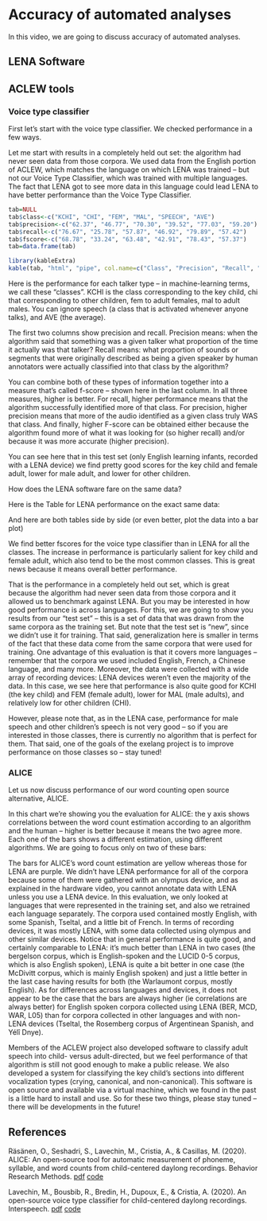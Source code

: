 # Accuracy of automated analyses {#accuracy}

In this video, we are going to discuss accuracy of automated analyses.

## LENA Software


## ACLEW tools


### Voice type classifier

First let's start with the voice type classifier. We checked performance in a few ways.

Let me start with results in a completely held out set:  the algorithm had never seen data from those corpora. We used data from the English portion of ACLEW, which matches the language on which LENA was trained -- but not our Voice Type Classifier, which was trained with multiple languages. The fact that LENA got to see more data in this language could lead LENA to have better performance than the Voice Type Classifier. 



```r

tab=NULL
tab$class<-c("KCHI", "CHI", "FEM", "MAL", "SPEECH", "AVE")
tab$precision<-c("62.37", "46.77", "70.30", "39.52", "77.03", "59.20")
tab$recall<-c("76.67", "25.78", "57.87", "46.92", "79.89", "57.42")
tab$fscore<-c("68.78", "33.24", "63.48", "42.91", "78.43", "57.37")
tab=data.frame(tab) 

library(kableExtra)
kable(tab, "html", "pipe", col.name=c("Class", "Precision", "Recall", "Fscore"), align=c("c", "c", "c", "c"))

```
<!--maybe redo table?-->

Here is the performance for each talker type -- in machine-learning terms, we call these "classes". KCHI is the class corresponding to the key child, chi that corresponding to other children, fem to adult females, mal to adult males. You can ignore speech (a class that is activated whenever anyone talks), and AVE (the average). 

The first two columns show precision and recall. Precision means: when the algorithm said that something was a given talker what proportion of the time it actually was that talker? Recall means: what proportion of sounds or segments that were originally described as being a given speaker by human annotators were actually classified into that class by the algorithm? 

You can combine both of these types of information together into a measure that's called f-score -- shown here in the last column.  In all three measures, higher is better. For recall, higher performance means that the algorithm successfully identified more of that class. For precision, higher precision means that more of the audio identified as a given class truly WAS that class. And finally, higher F-score can be obtained either because the algorithm found more of what it was looking for (so higher recall) and/or because it was more accurate (higher precision).  

You can see here that in this test set (only English learning infants, recorded with a LENA device) we find pretty good scores for the key child and female adult, lower for male adult, and lower for other children. 

How does the LENA software fare on the same data?

Here is the Table for LENA performance on the exact same data:

<!--insert table-->

And here are both tables side by side
(or even better, plot the data into a bar plot)

We find better fscores for the voice type classifier than in LENA for all the classes.  The increase in performance is particularly salient for key child and female adult, which also tend to be the most common classes. This is great news because it means overall better performance.


That is the performance in a completely held out set, which is great because  the algorithm had never seen data from those corpora and it allowed us to benchmark against LENA. But you may be interested in how good performance is across languages. For this, we are going to show you results from our "test set" -- this is a set of data that was drawn from the same corpora as the training set. But note that the test set is "new", since we didn't use it for training. That said, generalization here is smaller in terms of the fact that these data come from the same corpora that were used for training. One advantage of this evaluation is that it covers more languages -- remember that the corpora we used included English, French, a Chinese language, and many more. Moreover, the data were collected with a wide array of recording devices: LENA devices weren't even the majority of the data. 
In this case, we see here that performance is also quite good for KCHI (the key child) and FEM (female adult), lower for MAL (male adults), and relatively low for other children (CHI). 

<!--insert table-->

However, please note that, as in the LENA case, performance for male speech and other children's speech is not very good -- so if you are interested in those classes, there is currently no algorithm that is perfect for them. That said, one of the goals of the exelang project is to improve performance on those classes so -- stay tuned!


### ALICE

Let us now discuss performance of our word counting open source alternative, ALICE.

<!--insert table-->

In this chart we're showing you the evaluation for ALICE: the y axis shows correlations between the word count estimation according to an algorithm and the human -- higher is better because it means the two agree more. Each one of the bars shows a different estimation, using different algorithms. We are going to focus only on two of these bars:

The bars for ALICE's word count estimation are yellow whereas those for LENA are purple. We didn't have LENA performance for all of the corpora because some of them were gathered with an olympus device, and as explained in the hardware video, you cannot annotate data with LENA unless you use a LENA device. In this evaluation, we only looked at languages that were represented in the training set, and also we retrained each language separately.  The corpora used contained mostly English, with some Spanish, Tseltal, and a little bit of French. In terms of recording devices, it was mostly LENA, with some data collected using olympus and other similar devices. Notice that in general performance is quite good, and certainly comparable to LENA: it's much better than LENA in two cases (the bergelson corpus, which is English-spoken and the LUCID 0-5 corpus, which is also English spoken), LENA is quite a bit better in one case (the McDivitt corpus, which is mainly English spoken) and just a little better in the last case having results for both (the Warlaumont corpus, mostly English). As for differences across languages and devices, it does not appear to be the case that the bars are always higher (ie correlations are always better) for English spoken corpora collected using LENA (BER, MCD, WAR, L05) than for corpora collected in other languages and with non-LENA devices (Tseltal, the Rosemberg corpus of Argentinean Spanish, and Yélî Dnye).

Members of the ACLEW project also developed software to classify adult speech into child- versus adult-directed, but we feel performance of that algorithm is still not good enough to make a public release. We also developed a system for classifying the key child's sections into different vocalization types (crying, canonical, and non-canonical). This software is open source and available via a virtual machine, which we found in the past is a little hard to install and use. So for these two things, please stay tuned -- there will be developments in the future!


## References

Räsänen, O., Seshadri, S., Lavechin, M., Cristia, A., & Casillas, M. (2020). ALICE: An open-source tool for automatic measurement of phoneme, syllable, and word counts from child-centered daylong recordings. Behavior Research Methods. [pdf](https://psyarxiv.com/p95dz/download?format=pdf) [code](https://github.com/orasanen/ALICE)

Lavechin, M., Bousbib, R., Bredin, H., Dupoux, E., & Cristia, A. (2020). An open-source voice type classifier for child-centered daylong recordings. Interspeech. [pdf](https://arxiv.org/pdf/2005.12656) [code](https://github.com/MarvinLvn/voice-type-classifier)
